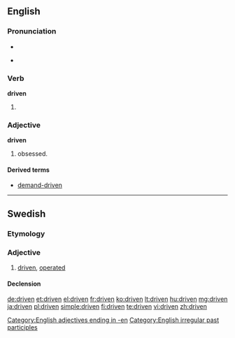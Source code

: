 ==English==

===Pronunciation===
* {{IPA|/ˈdrɪvən/}}
* {{audio|en-us-driven.ogg|Audio (US)}}
*: {{rhymes|ɪvən}}

===Verb===
'''driven'''

# {{past participle of|[[drive]]}}

===Adjective===
'''driven'''

# obsessed.

====Derived terms====
* [[demand-driven]]

[[Category:English adjectives ending in -en]]
[[Category:English irregular past participles]]

----

==Swedish==

===Etymology===
{{sv-verb-form-pastpart|driva}}

===Adjective===
{{infl|sv|adjective}}

# [[#English|driven]], [[operated]]

====Declension====
{{sv-adj-pastpart|en-stem=driv}}

[[de:driven]]
[[et:driven]]
[[el:driven]]
[[fr:driven]]
[[ko:driven]]
[[lt:driven]]
[[hu:driven]]
[[mg:driven]]
[[ja:driven]]
[[pl:driven]]
[[simple:driven]]
[[fi:driven]]
[[te:driven]]
[[vi:driven]]
[[zh:driven]]
